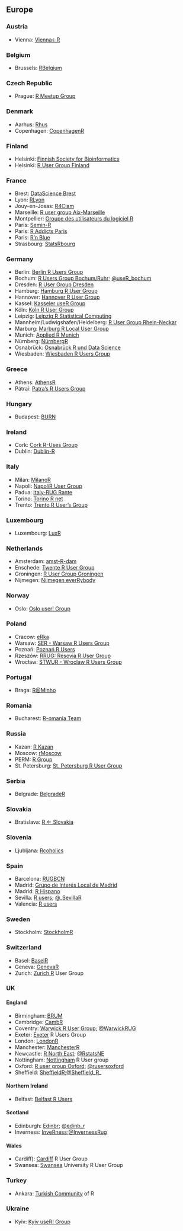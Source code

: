 ## Europe

### Austria

  * Vienna: [Vienna<-R](https://www.meetup.com/ViennaR/)
  
### Belgium

  * Brussels: [RBelgium](https://www.meetup.com/RBelgium/)

### Czech Republic 

  * Prague: [R Meetup Group](https://www.meetup.com/Prague-R-Meetup-Group/)

### Denmark

  * Aarhus: [Rhus](https://www.meetup.com/Rhus-useR-group)
  * Copenhagen: [CopenhagenR](https://www.meetup.com/CopenhagenR-useR-Group/)
  
### Finland

  * Helsinki: [Finnish Society for Bioinformatics](http://www.bioinf.fi/)
  * Helsinki: [R User Group Finland](https://www.meetup.com/R-User-Group-Finland/)

### France

  *  Brest: [DataScience Brest](https://www.meetup.com/fr-FR/Data-Science-Brest/)
  *  Lyon: [RLyon](https://www.meetup.com/R-Lyon/)
  *  Jouy-en-Josas: [R4Ciam](http://ciam.inra.fr/r4ciam/)
  *  Marseille: [R user group Aix-Marseille](https://www.meetup.com/R-user-group-Aix-Marseille/)
  *  Montpellier: [Groupe des utilisateurs du logiciel R](http://forums.cirad.fr/logiciel-R/)
  *  Paris: [Semin-R](http://www.mnhn.fr/semin-r/)
  *  Paris: [R Addicts Paris](https://www.meetup.com/rparis/events/124508332/)
  *  Paris: [R'n Blue](https://www.meetup.com/Rn-Blue/)
  *  Strasbourg: [StatsRbourg](https://www.meetup.com/StatsRbourg/)
  
### Germany 

  *  Berlin: [Berlin R Users Group](https://www.meetup.com/Berlin-R-Users-Group/ )
  *  Bochum: [R Users Group Bochum/Ruhr](https://user.ruhr-uni-bochum.de/); [\@useR_bochum](https://twitter.com/useR_bochum)
  *  Dresden: [R User Group Dresden](http://rusersdresden.wordpress.com/)
  *  Hamburg: [Hamburg R User Group](https://www.meetup.com/Hamburg-R-User-Group/)
  *  Hannover: [Hannover R User Group](https://www.meetup.com/de-DE/Hannover-R-User-Group/) 
  *  Kassel: [Kasseler useR Group](https://www.meetup.com/Kassel-useR-Group/)
  *  Köln: [Köln R User Group](https://www.meetup.com/KoelnRUG/)
  *  Leipzig: [Leipzig R Statistical Computing](https://www.meetup.com/Leipzig-R-statistical-computing/)
  *  Mannheim/Ludwigshafen/Heidelberg: [R User Group Rhein-Neckar](https://www.meetup.com/R-User-Group-Rhein-Neckar)
  *  Marburg: [Marburg R Local User Group](http://www.r-marburg.de/)
  *  Munich: [Applied R Munich](https://www.meetup.com/Applied-R-Munich)
  *  Nürnberg: [NürnbergR](https://www.xing.com/net/ruser-nuernberg/)
  *  Osnabrück: [Osnabrück R und Data Science](https://www.meetup.com/de-DE/Osnabrueck-R-und-Data-Science/)
  *  Wiesbaden: [Wiesbaden R Users Group](https://www.meetup.com/Wiesbaden-R-Users-Group)
  
### Greece

  * Athens: [AthensR](https://www.meetup.com/AthensR/)
  * Pátrai: [Patra's R Users Group](https://www.meetup.com/Patras-R-Users-Group)

### Hungary

  * Budapest: [BURN](https://www.meetup.com/Budapest-Users-of-R-Network)

### Ireland

  * Cork: [Cork R-Uses Group](https://www.meetup.com/Cork-Ireland-R-Users-Group/)
  * Dublin: [Dublin-R](https://www.meetup.com/DublinR/)

### Italy

  * Milan: [MilanoR](http://www.milanor.net/)
  * Napoli: [NapoliR User Group](https://www.meetup.com/Napoli-R-User-Group/)
  * Padua: [Italy-RUG Rante](https://groups.google.com/group/rante)
  * Torino: [Torino R net](http://torinor.net/)
  * Trento: [Trento R User's Group](https://www.meetup.com/Trento-R-Users-Group/)

### Luxembourg

  * Luxembourg: [LuxR](https://www.meetup.com/LuxRgroup/)

### Netherlands

  * Amsterdam: [amst-R-dam](https://www.meetup.com/amst-R-dam/)
  * Enschede: [Twente R User Group](http://twenterug.wordpress.com/)
  * Groningen: [R User Group Groningen](http://richelbilderbeek.nl/RuserGroupGroningen.htm)
  * Nijmegen: [Nijmegen everRybody](https://www.meetup.com/Nijmegen-eveRybody/)

### Norway

  * Oslo: [Oslo user! Group](https://www.meetup.com/Oslo-useR-Group/)

### Poland

  * Cracow: [eRka](https://www.meetup.com/Spotkania-Entuzjastow-R-Cracow-R-Users-Group-Meetup/events/214840612/)
  * Warsaw: [SER - Warsaw R Users Group](https://www.meetup.com/Spotkania-Entuzjastow-R-Warsaw-R-Users-Group-Meetup/)
  * Poznań: [Poznań R Users](https://www.meetup.com/Poznan-R-User-Group-PAZUR/)
  * Rzeszów: [RRUG: Resovia R User Group](http://www.wais.kamil.rzeszow.pl/rusergroup-rzeszow/)
  * Wrocław: [STWUR - Wroclaw R Users Group](https://www.meetup.com/Wroclaw-R-Users-Group/)

### Portugal

  * Braga: [R@Minho](https://www.meetup.com/R-Minho/)

### Romania

  * Bucharest: [R-omania Team](http://www.r-project.ro/our_team.html)

### Russia

  * Kazan: [R Kazan](https://www.meetup.com/R-Kazan/)
  * Moscow: [rMoscow](https://www.meetup.com/rMoscow/)
  * PERM: [R Group](http://r-group.mifit.ru/?lang=enPeRm)
  * St. Petersburg: [St. Petersburg R User Group](https://www.meetup.com/St-Petersburg-R-User-Group/)

### Serbia

  * Belgrade: [BelgradeR](https://www.meetup.com/BelgradeR/)
  
### Slovakia
  * Bratislava: [R <- Slovakia](https://www.facebook.com/groups/931707906955080/)

### Slovenia

  * Ljubljana: [Rcoholics](https://groups.google.com/group/rkoholikiAnonymous)

### Spain

  * Barcelona: [RUGBCN](http://rugbcn.wordpress.com/)
  * Madrid: [Grupo de Interés Local de Madrid](http://madrid.r-es.org/)
  * Madrid: [R Hispano](http://r-es.org/)
  * Sevilla: [R users](https://sevillarusers.wordpress.com/); [\@_SevillaR](https://twitter.com/_SevillaR)
  * Valencia: [R users](https://valenciarusers.wordpress.com/)

### Sweden

  * Stockholm: [StockholmR](https://www.meetup.com/StockholmR/)

### Switzerland
  * Basel: [BaselR](http://www.baselr.org/)
  * Geneva: [GenevaR](http://www.geneva-r.org/)
  * Zurich: [Zurich R](https://www.meetup.com/Zurich-R-User-Group/) User Group

### UK

#### England {-}

  * Birmingham: [BRUM](https://www.meetup.com/BirminghamR/)
  * Cambridge: [CambR](http://www.cambr.org.uk/)
  * Coventry: [Warwick R User Group](http://warwick.ac.uk/wrug); [\@WarwickRUG](https://twitter.com/WarwickRUG)
  * Exeter: [Exeter](https://www.meetup.com/Exeter-R-Users-Group-Exeter-Devon-England/) R Users Group
  * London: [LondonR](https://www.meetup.com/LondonR/)
  * Manchester: [ManchesterR](http://www.rmanchester.org/)
  * Newcastle: [R North East](https://rnortheast.github.io/); [\@RstatsNE](https://twitter.com/RstatsNE)
  * Nottingham: [Nottingham](https://www.meetup.com/NottinghamR-Nottingham-R-Users-Group/) R User group
  * Oxford: [R user group Oxford](https://r-oxford.github.io/); [\@rusersoxford](https://twitter.com/rusersoxford)
  * Sheffield: [SheffieldR](https://www.meetup.com/SheffieldR-Sheffield-R-Users-Group/);[\@Sheffield_R_](https://twitter.com/Sheffield_R_)

#### Northern Ireland {-}

  * Belfast: [Belfast R Users](http://brusers.tumblr.com/)

#### Scotland {-}

  * Edinburgh: [Edinbr](http://edinbr.org); [\@edinb_r](https://twitter.com/edinb_r)
  * Inverness: [InveRness](https://www.facebook.com/InveRness-R-User-Group-195100587522377/);[\@InvernessRug](https://twitter.com/InvernessRug)

#### Wales {-}

  * Cardiff): [Cardiff](https://www.meetup.com/Cardiff-R-User-Group/) R User Group
  * Swansea: [Swansea](https://sites.google.com/site/swanseauniversityrusergroup/home) University R User Group

### Turkey

  * Ankara: [Turkish Community](https://www.meetup.com/Turkish-Community-of-R/) of R

### Ukraine

  * Kyiv: [Kyiv useR! Group](https://www.meetup.com/Kyiv-useR-Group/)
